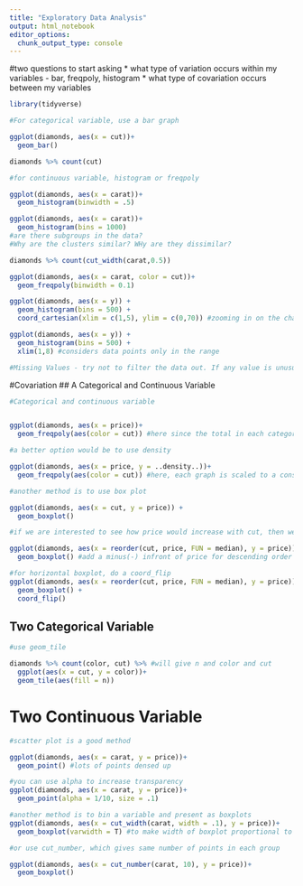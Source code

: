 ---
title: "Exploratory Data Analysis"
output: html_notebook
editor_options: 
  chunk_output_type: console
---
#two questions to start asking
  * what type of variation occurs within my variables - bar, freqpoly, histogram
  * what type of covariation occurs between my variables

```{r}
library(tidyverse)

#For categorical variable, use a bar graph

ggplot(diamonds, aes(x = cut))+
  geom_bar()

diamonds %>% count(cut)

#for continuous variable, histogram or freqpoly

ggplot(diamonds, aes(x = carat))+
  geom_histogram(binwidth = .5)

ggplot(diamonds, aes(x = carat))+
  geom_histogram(bins = 1000)
#are there subgroups in the data? 
#Why are the clusters similar? WHy are they dissimilar?

diamonds %>% count(cut_width(carat,0.5))

ggplot(diamonds, aes(x = carat, color = cut))+
  geom_freqpoly(binwidth = 0.1)

ggplot(diamonds, aes(x = y)) +
  geom_histogram(bins = 500) +
  coord_cartesian(xlim = c(1,5), ylim = c(0,70)) #zooming in on the chart

ggplot(diamonds, aes(x = y)) +
  geom_histogram(bins = 500) +
  xlim(1,8) #considers data points only in the range

#Missing Values - try not to filter the data out. If any value is unusual, then replace with NA or the right one (mean/max etc)
```
#Covariation
## A Categorical and Continuous Variable
```{r}
#Categorical and continuous variable


ggplot(diamonds, aes(x = price))+
  geom_freqpoly(aes(color = cut)) #here since the total in each category is low, the difference might be misleading. use count() to see the difference

#a better option would be to use density

ggplot(diamonds, aes(x = price, y = ..density..))+
  geom_freqpoly(aes(color = cut)) #here, each graph is scaled to a constant (1, i think)

#another method is to use box plot

ggplot(diamonds, aes(x = cut, y = price)) +
  geom_boxplot()

#if we are interested to see how price would increase with cut, then we can reorder the x to increasing/decreasing 

ggplot(diamonds, aes(x = reorder(cut, price, FUN = median), y = price)) +
  geom_boxplot() #add a minus(-) infront of price for descending order

#for horizontal boxplot, do a coord_flip
ggplot(diamonds, aes(x = reorder(cut, price, FUN = median), y = price)) +
  geom_boxplot() +
  coord_flip()
```

## Two Categorical Variable
```{r}

#use geom_tile

diamonds %>% count(color, cut) %>% #will give n and color and cut
  ggplot(aes(x = cut, y = color))+
  geom_tile(aes(fill = n))

```
# Two Continuous Variable

```{r}
#scatter plot is a good method

ggplot(diamonds, aes(x = carat, y = price))+
  geom_point() #lots of points densed up

#you can use alpha to increase transparency
ggplot(diamonds, aes(x = carat, y = price))+
  geom_point(alpha = 1/10, size = .1)

#another method is to bin a variable and present as boxplots
ggplot(diamonds, aes(x = cut_width(carat, width = .1), y = price))+
  geom_boxplot(varwidth = T) #to make width of boxplot proportional to the number of points in the bin

#or use cut_number, which gives same number of points in each group

ggplot(diamonds, aes(x = cut_number(carat, 10), y = price))+
  geom_boxplot()


```






















